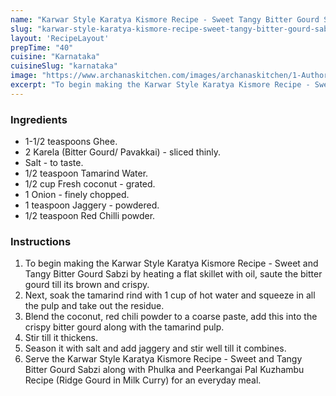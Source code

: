 ---
name: "Karwar Style Karatya Kismore Recipe - Sweet Tangy Bitter Gourd Sabzi"
slug: "karwar-style-karatya-kismore-recipe-sweet-tangy-bitter-gourd-sabzi"
layout: 'RecipeLayout'
prepTime: "40"
cuisine: "Karnataka"
cuisineSlug: "karnataka"
image: "https://www.archanaskitchen.com/images/archanaskitchen/1-Author/sibyl_sunitha/Karatya_Kismore_Recipe_Sweet_and_Tangy_Bitter_guard_Salad_Recipe.jpg"
excerpt: "To begin making the Karwar Style Karatya Kismore Recipe - Sweet and Tangy Bitter Gourd Sabzi by heating a flat skillet with oil, saute the bitter gourd till its brown and crispy"
---

### Ingredients

- 1-1/2 teaspoons Ghee.
- 2 Karela (Bitter Gourd/ Pavakkai) - sliced thinly.
- Salt - to taste.
- 1/2 teaspoon Tamarind Water.
- 1/2 cup Fresh coconut - grated.
- 1 Onion - finely chopped.
- 1 teaspoon Jaggery - powdered.
- 1/2 teaspoon Red Chilli powder.

### Instructions

1. To begin making the Karwar Style Karatya Kismore Recipe - Sweet and Tangy Bitter Gourd Sabzi by heating a flat skillet with oil, saute the bitter gourd till its brown and crispy.
1. Next, soak the tamarind rind with 1 cup of hot water and squeeze in all the pulp and take out the residue.
1. Blend the coconut, red chili powder to a coarse paste, add this into the crispy bitter gourd along with the tamarind pulp.
1. Stir till it thickens.
1. Season it with salt and add jaggery and stir well till it combines.
1. Serve the Karwar Style Karatya Kismore Recipe - Sweet and Tangy Bitter Gourd Sabzi along with Phulka and Peerkangai Pal Kuzhambu Recipe (Ridge Gourd in Milk Curry) for an everyday meal.
